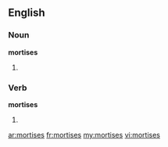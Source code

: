 ==English==

===Noun===
'''mortises'''

# {{plural of|mortise}}

===Verb===
'''mortises'''

# {{present participle of|mortise}}

[[ar:mortises]]
[[fr:mortises]]
[[my:mortises]]
[[vi:mortises]]